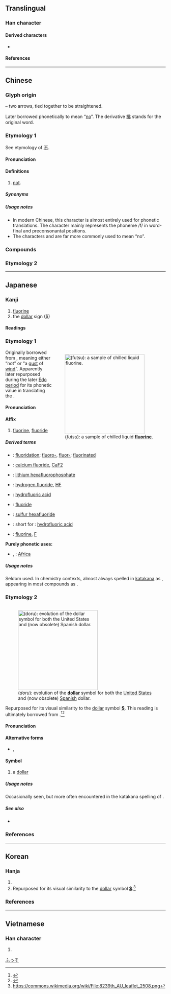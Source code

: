 {{also|𢎵}}
{{character info/new}}
==Translingual==

===Han character===
{{Han char|rn=57|rad=弓|as=02|sn=5|four=55027|canj=LLN|ids=⿻⿰丿丨弓}}

====Derived characters====
* {{l|mul|[[㔗]], [[佛]], [[沸]], [[𠔘]], [[𡗻]], [[𡘉]], [[𡛯]], [[𡶒]], [[𢂀]], [[𢏇]], [[𢒍]], [[𢘍]], [[𣭘]], [[𣲴]], [[𤝟]], [[𤤖]], [[𤫰]], [[𥘬]] [[𥿏]], [[𦕚]], [[𦨡]], [[𧉸]], [[𧙂]], [[𧠤]], [[𧿳]], [[𨚓]], [[𨚭]]}}

====References====
{{Han ref|kx=0356.160|dkj=09708|dj=0673.010|hdz=20990.090|uh=5F17}}

----

==Chinese==
{{zh-forms}}

===Glyph origin===
{{Han etym}}
{{liushu|p}} – two arrows, tied together to be straightened.

Later borrowed phonetically to mean “[[no]]”. The derivative [[拂]] stands for the original word.

===Etymology 1===
See etymology of [[不]].

====Pronunciation====
{{zh-pron
|m=fú
|c=fat1
|h=gd=fud5
|mn=hut
|mn-t=hug4
|w=
|mc=y
|oc=y
|ma=|ma2=
|cat=adv,pref
}}

====Definitions====
{{zh-hanzi}}

# {{lb|zh|obsolete|or|dialectal}} [[not]].
#: {{zh-x|一 簞 食{sì}，一 豆 羹，得 之 則 生，弗 得 則 死 。|Here are a small basket of rice and a platter of soup; getting them will enable survival, while '''not''' getting them will result in death.|ref=Mengzi}}

=====Synonyms=====
{{zh-dial|不}}

=====Usage notes=====
* In modern Chinese, this character is almost entirely used for phonetic translations. The character mainly represents the phoneme /f/ in word-final and preconsonantal positions.
* The characters {{zh-l|不}} and {{zh-l|否}} are far more commonly used to mean “no”.

===Compounds===
{{zh-der|因弗基普|弗雷特|弗悟|弗弗|弗庭|永矢弗諼|無遠弗屆|撥弗倒|自愧弗如|逃弗過}}

===Etymology 2===
{{zh-see|費|ss}}

----

==Japanese==
{{wp|lang=ja}}

===Kanji===
{{ja-kanji|grade=uc|rs=弓02}}

# [[fluorine]]
# the [[dollar]] sign ([[$]])

====Readings====
{{ja-readings
|goon=ほち
|kanon=ふつ
|kun=ドル-, ず-
}}

===Etymology 1===
<div style="float:right;">
{{wikipedia|lang=ja|フッ素|フッ素 (Fluorine)}}
{{wikipedia|Fluorine}}
[[File:Liquid_fluorine_tighter_crop.jpg|thumb|250px|{{lang|ja|弗}} (''futsu''): a sample of chilled liquid '''[[fluorine]]'''.]]
</div>
{{ja-kanjitab|ふつ|yomi=on}}
Originally borrowed from {{etyl|ltc|ja|sort=ふつ}} {{m|ltc|弗|tr=*pjut}}, meaning either “not” or “a [[gust]] of [[wind]]”. Apparently later repurposed during the later [[w:Edo period|Edo period]] for its phonetic value in translating the {{etyl|nl|ja|sort=ふつ}} {{m|nl|fluor||fluorine}}.

====Pronunciation====
{{ja-pron|yomi=kanon|ふつ}}

====Affix====
{{ja-pos|affix|ふつ|フツ}}

# {{lb|ja|sort=ふつ|chemistry|chemical elements}} [[fluorine]], [[fluoride]]

=====Derived terms=====
{{der-top}}
* {{ja-l|弗化|ふっか|fukka}}: [[fluoridation]]; [[fluoro-]], [[fluor-]]; [[fluorinated]]
* {{ja-l|弗化カルシウム|ふっかカルシウム|fukka karushiumu}}: [[calcium fluoride]], [[CaF2]]
* {{ja-l|六弗化リン酸リチウム|ろくふっかりんさんりちうむ|roku fukka rinsan richiumu}}: [[lithium hexafluorophosphate]]
* {{ja-l|弗化水素|ふっかすいそ|fukka suiso}}: [[hydrogen fluoride]], [[HF]]
* {{ja-l|弗化水素酸|ふっかすいそさん|fukka suiso san}}: [[hydrofluoric acid]]
* {{ja-l|弗化物|ふっかぶつ|fukkabutsu}}: [[fluoride]]
* {{ja-l|六弗化硫黄|ろくふっかいおう|ろくふっかいおう|roku fukka iou}}: [[sulfur hexafluoride]]
* {{ja-l|弗酸|ふっさん|fussan}}: short for {{ja-l|弗化水素酸||fukka suiso san}}: [[hydrofluoric acid]]
* {{ja-l|弗素|ふっそ|fusso}}: [[fluorine]], [[F]]
{{der-mid}}
'''Purely phonetic uses:'''
* {{ja-l|阿弗利加}}, {{ja-l|亜弗利加|アフリカ|Afurika}}: [[Africa]]
{{der-bottom}}

=====Usage notes=====
Seldom used. In chemistry contexts, almost always spelled in [[katakana]] as {{ja-l|フツ}}, appearing in most compounds as {{lang|ja|フッ}}.

===Etymology 2===
<div style="float:right;">
{{wikipedia|lang=ja|ドル}}
{{wikipedia|Dollar}}
[[File:Dollar_Symbol_Evolution.svg|thumb|250px|{{lang|ja|弗}} (''doru''): evolution of the '''[[dollar]]''' symbol for both the [[w:United States dollar|United States]] and (now obsolete) [[w:Spanish dollar|Spanish]] dollar.]]
</div>
{{ja-kanjitab|どる|yomi=kun}}
Repurposed for its visual similarity to the [[dollar]] symbol '''[[$]]'''. This reading is ultimately borrowed from {{bor|ja|nl|sort=とる'|dollar}}.<ref name="KDJ">{{R:Kokugo Dai Jiten}}</ref><ref name="DJR">{{R:Daijirin}}</ref>

====Pronunciation====
{{ja-pron|yomi=kun|acc=1|acc_ref=DJR|ドル}}

====Alternative forms====
* {{ja-l|ドル}}, {{ja-l|㌦}}

====Symbol====
{{ja-pos|symbol|ドル}}

# a [[dollar]]

=====Usage notes=====
Occasionally seen, but more often encountered in the katakana spelling of {{ja-l|ドル}}.

=====See also=====
* {{ja-r|仙|セント}}

===References===
<references/>

[[Category:ja:Chemical elements|ふっそ]]

----

==Korean==

===Hanja===
{{ko-hanja|아니다|아닐|불}}

# {{defn|lang=ko|sort=弓02}}
# Repurposed for its visual similarity to the [[dollar]] symbol '''[[$]]'''.<ref>https://commons.wikimedia.org/wiki/File:8239th_AU_leaflet_2508.png</ref>

===References===
<references />

----

==Vietnamese==

===Han character===
{{vi-hantu|[[phất]]|rs=弓02}}

# {{defn|lang=vi|sort=弓02}}